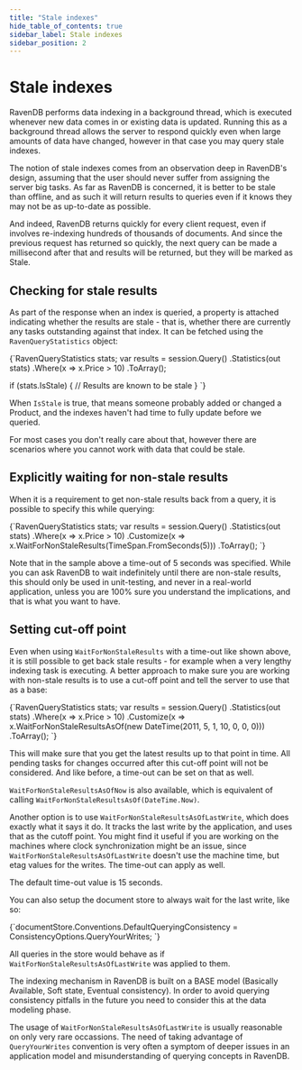 ```yaml
---
title: "Stale indexes"
hide_table_of_contents: true
sidebar_label: Stale indexes
sidebar_position: 2
---
```



# Stale indexes

RavenDB performs data indexing in a background thread, which is executed whenever new data comes in or existing data is updated. Running this as a background thread allows the server to respond quickly even when large amounts of data have changed, however in that case you may query stale indexes.

The notion of stale indexes comes from an observation deep in RavenDB's design, assuming that the user should never suffer from assigning the server big tasks. As far as RavenDB is concerned, it is better to be stale than offline, and as such it will return results to queries even if it knows they may not be as up-to-date as possible.

And indeed, RavenDB returns quickly for every client request, even if involves re-indexing hundreds of thousands of documents. And since the previous request has returned so quickly, the next query can be made a millisecond after that and results will be returned, but they will be marked as Stale.

## Checking for stale results

As part of the response when an index is queried, a property is attached indicating whether the results are stale - that is, whether there are currently any tasks outstanding against that index. It can be fetched using the `RavenQueryStatistics` object:

<TabItem value="stale1" label="stale1">
<CodeBlock language="csharp">
{`RavenQueryStatistics stats;
var results = session.Query<Product>()
	.Statistics(out stats)
	.Where(x => x.Price > 10)
	.ToArray();

if (stats.IsStale)
\{
	// Results are known to be stale
\}
`}
</CodeBlock>
</TabItem>

When `IsStale` is true, that means someone probably added or changed a Product, and the indexes haven't had time to fully update before we queried.

For most cases you don't really care about that, however there are scenarios where you cannot work with data that could be stale.

## Explicitly waiting for non-stale results

When it is a requirement to get non-stale results back from a query, it is possible to specify this while querying:

<TabItem value="stale2" label="stale2">
<CodeBlock language="csharp">
{`RavenQueryStatistics stats;
var results = session.Query<Product>()
	.Statistics(out stats)
	.Where(x => x.Price > 10)
	.Customize(x => x.WaitForNonStaleResults(TimeSpan.FromSeconds(5)))
	.ToArray();
`}
</CodeBlock>
</TabItem>

Note that in the sample above a time-out of 5 seconds was specified. While you can ask RavenDB to wait indefinitely until there are non-stale results, this should only be used in unit-testing, and never in a real-world application, unless you are 100% sure you understand the implications, and that is what you want to have.

## Setting cut-off point

Even when using `WaitForNonStaleResults` with a time-out like shown above, it is still possible to get back stale results - for example when a very lengthy indexing task is executing. A better approach to make sure you are working with non-stale results is to use a cut-off point and tell the server to use that as a base:

<TabItem value="stale3" label="stale3">
<CodeBlock language="csharp">
{`RavenQueryStatistics stats;
var results = session.Query<Product>()
	.Statistics(out stats)
	.Where(x => x.Price > 10)
	.Customize(x => x.WaitForNonStaleResultsAsOf(new DateTime(2011, 5, 1, 10, 0, 0, 0)))
	.ToArray();
`}
</CodeBlock>
</TabItem>

This will make sure that you get the latest results up to that point in time. All pending tasks for changes occurred after this cut-off point will not be considered. And like before, a time-out can be set on that as well.

`WaitForNonStaleResultsAsOfNow` is also available, which is equivalent of calling `WaitForNonStaleResultsAsOf(DateTime.Now)`.

Another option is to use `WaitForNonStaleResultsAsOfLastWrite`, which does exactly what it says it do. It tracks the last write by the application, and uses that as the cutoff point. You might find it useful if you are working on the machines where clock synchronization might be an issue, since `WaitForNonStaleResultsAsOfLastWrite` doesn't use the machine time, but etag values for the writes. The time-out can apply as well.

The default time-out value is 15 seconds.

You can also setup the document store to always wait for the last write, like so:

<TabItem value="stale4" label="stale4">
<CodeBlock language="csharp">
{`documentStore.Conventions.DefaultQueryingConsistency = ConsistencyOptions.QueryYourWrites;
`}
</CodeBlock>
</TabItem>

All queries in the store would behave as if `WaitForNonStaleResultsAsOfLastWrite` was applied to them.

<Admonition type="danger" title="Beware of `QueryYourWrites` overuse" id="beware-of-queryyourwrites-overuse" href="#beware-of-queryyourwrites-overuse">
The indexing mechanism in RavenDB is built on a BASE model (Basically Available, Soft state, Eventual consistency). In order to avoid querying consistency pitfalls in the future you need to consider this at the data modeling phase.

The usage of `WaitForNonStaleResultsAsOfLastWrite` is usually reasonable on only very rare occassions. The need of taking advantage of `QueryYourWrites` convention is very often a symptom of deeper issues in an application model and misunderstanding of querying concepts in RavenDB. 
</Admonition>